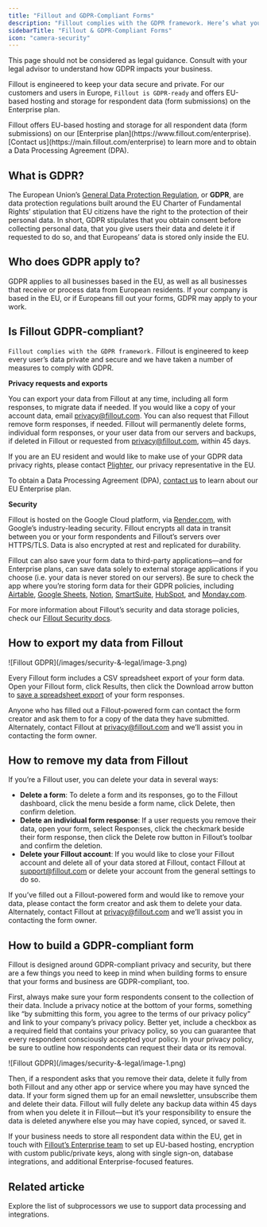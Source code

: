 ```yaml
---
title: "Fillout and GDPR-Compliant Forms"
description: "Fillout complies with the GDPR framework. Here’s what you need to know about keeping form data private and data processing."
sidebarTitle: "Fillout & GDPR-Compliant Forms"
icon: "camera-security"
---
```


This page should not be considered as legal guidance. Consult with your legal advisor to understand how GDPR impacts your business.

Fillout is engineered to keep your data secure and private. For our customers and users in Europe, `Fillout is GDPR-ready` and offers EU-based hosting and storage for respondent data (form submissions) on the Enterprise plan.

<Note>
  Fillout offers EU-based hosting and storage for all respondent data (form submissions) on our [Enterprise plan](https://www.fillout.com/enterprise). [Contact us](https://main.fillout.com/enterprise) to learn more and to obtain a Data Processing Agreement (DPA).
</Note>

## What is GDPR?

The European Union’s [General Data Protection Regulation](https://commission.europa.eu/law/law-topic/data-protection/data-protection-eu_en), or **GDPR**, are data protection regulations built around the EU Charter of Fundamental Rights’ stipulation that EU citizens have the right to the protection of their personal data. In short, GDPR stipulates that you obtain consent before collecting personal data, that you give users their data and delete it if requested to do so, and that Europeans’ data is stored only inside the EU.

## Who does GDPR apply to?

GDPR applies to all businesses based in the EU, as well as all businesses that receive or process data from European residents. If your company is based in the EU, or if Europeans fill out your forms, GDPR may apply to your work.

## Is Fillout GDPR-compliant?

`Fillout complies with the GDPR framework.` Fillout is engineered to keep every user’s data private and secure and we have taken a number of measures to comply with GDPR.

**Privacy requests and exports**

You can export your data from Fillout at any time, including all form responses, to migrate data if needed. If you would like a copy of your account data, email [privacy@fillout.com](mailto:privacy@fillout.com). You can also request that Fillout remove form responses, if needed. Fillout will permanently delete forms, individual form responses, or your user data from our servers and backups, if deleted in Fillout or requested from [privacy@fillout.com](mailto:privacy@fillout.com), within 45 days.

If you are an EU resident and would like to make use of your GDPR data privacy rights, please contact [Plighter](https://prighter.com/q/11880772674), our privacy representative in the EU.

To obtain a Data Processing Agreement (DPA), [contact us](https://main.fillout.com/enterprise) to learn about our EU Enterprise plan.

**Security**

Fillout is hosted on the Google Cloud platform, via [Render.com](https://render.com/), with Google’s industry-leading security. Fillout encrypts all data in transit between you or your form respondents and Fillout’s servers over HTTPS/TLS. Data is also encrypted at rest and replicated for durability.

Fillout can also save your form data to third-party applications—and for Enterprise plans, can save data solely to external storage applications if you choose (i.e. your data is never stored on our servers). Be sure to check the app where you’re storing form data for their GDPR policies, including [Airtable](https://support.airtable.com/docs/gdpr-at-airtable), [Google Sheets](https://cloud.google.com/privacy/gdpr), [Notion](https://www.notion.so/help/gdpr-at-notion), [SmartSuite](https://www.smartsuite.com/security), [HubSpot](https://www.hubspot.com/data-privacy/gdpr), and [Monday.com](https://support.monday.com/hc/en-us/articles/360000733949-monday-com-and-GDPR).

For more information about Fillout’s security and data storage policies, check our [Fillout Security docs](/help/security).

## How to export my data from Fillout

<Frame>
  ![Fillout GDPR](/images/security-&-legal/image-3.png)
</Frame>

Every Fillout form includes a CSV spreadsheet export of your form data. Open your Fillout form, click Results, then click the Download arrow button to [save a spreadsheet export](/help/view-responses) of your form responses.

Anyone who has filled out a Fillout-powered form can contact the form creator and ask them to for a copy of the data they have submitted. Alternately, contact Fillout at [privacy@fillout.com](mailto:privacy@fillout.com) and we’ll assist you in contacting the form owner.

## How to remove my data from Fillout

If you’re a Fillout user, you can delete your data in several ways:

- **Delete a form**: To delete a form and its responses, go to the Fillout dashboard, click the menu beside a form name, click Delete, then confirm deletion.
- **Delete an individual form response**: If a user requests you remove their data, open your form, select Responses, click the checkmark beside their form response, then click the Delete row button in Fillout’s toolbar and confirm the deletion.
- **Delete your Fillout account**: If you would like to close your Fillout account and delete all of your data stored at Fillout, contact Fillout at [support@fillout.com](mailto:support@fillout.com) or delete your account from the general settings to do so.

If you’ve filled out a Fillout-powered form and would like to remove your data, please contact the form creator and ask them to delete your data. Alternately, contact Fillout at [privacy@fillout.com](mailto:privacy@fillout.com) and we’ll assist you in contacting the form owner.

## How to build a GDPR-compliant form

Fillout is designed around GDPR-compliant privacy and security, but there are a few things you need to keep in mind when building forms to ensure that your forms and business are GDPR-compliant, too.

First, always make sure your form respondents consent to the collection of their data. Include a privacy notice at the bottom of your forms, something like “by submitting this form, you agree to the terms of our privacy policy” and link to your company’s privacy policy. Better yet, include a checkbox as a required field that contains your privacy policy, so you can guarantee that every respondent consciously accepted your policy. In your privacy policy, be sure to outline how respondents can request their data or its removal.

<Frame>
  ![Fillout GDPR](/images/security-&-legal/image-1.png)
</Frame>

Then, if a respondent asks that you remove their data, delete it fully from both Fillout and any other app or service where you may have synced the data. If your form signed them up for an email newsletter, unsubscribe them and delete their data. Fillout will fully delete any backup data within 45 days from when you delete it in Fillout—but it’s your responsibility to ensure the data is deleted anywhere else you may have copied, synced, or saved it.

If your business needs to store all respondent data within the EU, get in touch with [Fillout’s Enterprise team](https://main.fillout.com/enterprise) to set up EU-based hosting, encryption with custom public/private keys, along with single sign-on, database integrations, and additional Enterprise-focused features.

## Related articke

<CardGroup cols={3}>
  <Card title="Subprocessors" icon="panel-ews" iconType="regular" color="#FFC738" href="/help/subprocessors">
    Explore the list of subprocessors we use to support data processing and integrations.
  </Card>
</CardGroup>